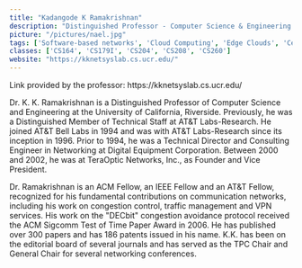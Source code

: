 ```yaml
---
title: "Kadangode K Ramakrishnan"
description: "Distinguished Professor - Computer Science & Engineering Dept"
picture: "/pictures/nael.jpg"
tags: ['Software-based networks', 'Cloud Computing', 'Edge Clouds', 'Cellular Networks', 'Information Centricity']
classes: ['CS164', 'CS179I', 'CS204', 'CS208', 'CS260']
website: "https://kknetsyslab.cs.ucr.edu/"
---
```


<Note emoji="👋">
Link provided by the professor: https://kknetsyslab.cs.ucr.edu/
</Note>

Dr. K. K. Ramakrishnan is a Distinguished Professor of Computer Science and Engineering at the University of California, Riverside. 
Previously, he was a Distinguished Member of Technical Staff at AT&T Labs-Research. 
He joined AT&T Bell Labs in 1994 and was with AT&T Labs-Research since its inception in 1996. 
Prior to 1994, he was a Technical Director and Consulting Engineer in Networking at Digital Equipment Corporation. 
Between 2000 and 2002, he was at TeraOptic Networks, Inc., as Founder and Vice President.

Dr. Ramakrishnan is an ACM Fellow, an IEEE Fellow and an AT&T Fellow, recognized for his fundamental contributions on communication networks, including his work on congestion control, traffic management and VPN services. 
His work on the "DECbit" congestion avoidance protocol received the ACM Sigcomm Test of Time Paper Award in 2006. 
He has published over 300 papers and has 186 patents issued in his name. K.K. has been on the editorial board of several journals and has served as the TPC Chair and General Chair for several networking conferences. 
